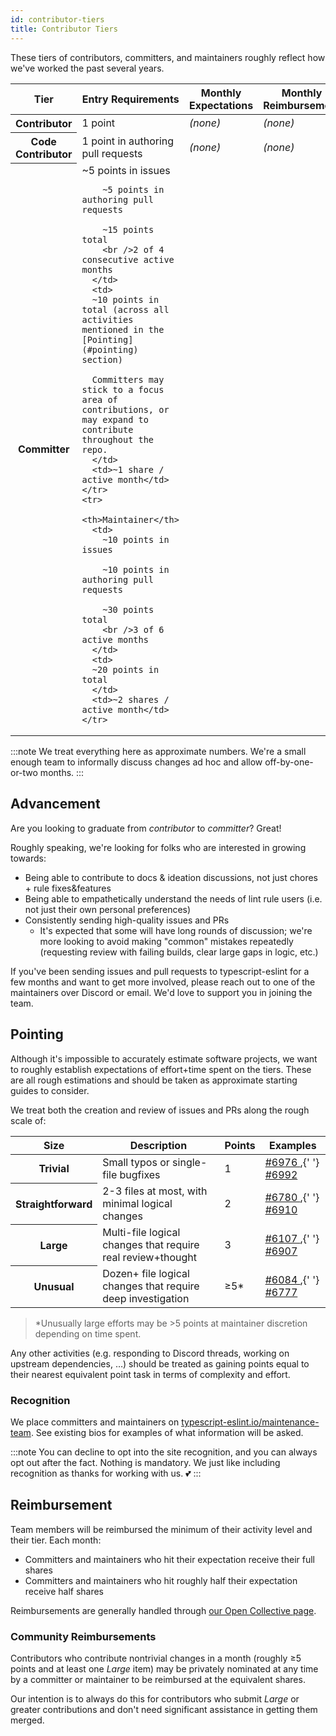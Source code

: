 ```yaml
---
id: contributor-tiers
title: Contributor Tiers
---
```


These tiers of contributors, committers, and maintainers roughly reflect how we've worked the past several years.

<table>
  <thead>
    <tr>
      <th>Tier</th>
      <th>Entry Requirements</th>
      <th>Monthly Expectations</th>
      <th>Monthly Reimbursement</th>
    </tr>
  </thead>
  <tbody>
    <tr>
      <th>Contributor</th>
      <td>1 point</td>
      <td>
        <em>(none)</em>
      </td>
      <td>
        <em>(none)</em>
      </td>
    </tr>
    <tr>
      <th>Code Contributor</th>
      <td>1 point in authoring pull requests</td>
      <td>
        <em>(none)</em>
      </td>
      <td>
        <em>(none)</em>
      </td>
    </tr>
    <tr>
      <th>Committer</th>
      <td>
        ~5 points in issues

        ~5 points in authoring pull requests

        ~15 points total
        <br />2 of 4 consecutive active months
      </td>
      <td>
      ~10 points in total (across all activities mentioned in the [Pointing](#pointing) section)

      Committers may stick to a focus area of contributions, or may expand to contribute throughout the repo.
      </td>
      <td>~1 share / active month</td>
    </tr>
    <tr>
      <th>Maintainer</th>
      <td>
        ~10 points in issues

        ~10 points in authoring pull requests

        ~30 points total
        <br />3 of 6 active months
      </td>
      <td>
      ~20 points in total
      </td>
      <td>~2 shares / active month</td>
    </tr>

  </tbody>
</table>

:::note
We treat everything here as approximate numbers.
We're a small enough team to informally discuss changes ad hoc and allow off-by-one-or-two months.
:::

## Advancement

Are you looking to graduate from _contributor_ to _committer_?
Great!

Roughly speaking, we're looking for folks who are interested in growing towards:

- Being able to contribute to docs & ideation discussions, not just chores + rule fixes&features
- Being able to empathetically understand the needs of lint rule users (i.e. not just their own personal preferences)
- Consistently sending high-quality issues and PRs
  - It's expected that some will have long rounds of discussion; we're more looking to avoid making "common" mistakes repeatedly (requesting review with failing builds, clear large gaps in logic, etc.)

If you've been sending issues and pull requests to typescript-eslint for a few months and want to get more involved, please reach out to one of the maintainers over Discord or email.
We'd love to support you in joining the team.

## Pointing

Although it's impossible to accurately estimate software projects, we want to roughly establish expectations of effort+time spent on the tiers.
These are all rough estimations and should be taken as approximate starting guides to consider.

We treat both the creation and review of issues and PRs along the rough scale of:

<table>
  <thead>
    <tr>
      <th>Size</th>
      <th>Description</th>
      <th>Points</th>
      <th>Examples</th>
    </tr>
  </thead>
  <tbody>
    <tr>
      <th>Trivial</th>
      <td>Small typos or single-file bugfixes</td>
      <td>1</td>
      <td>
        <a href="https://github.com/typescript-eslint/typescript-eslint/pull/6976">
          #6976
        </a>
        ,{' '}
        <a href="https://github.com/typescript-eslint/typescript-eslint/issues/6992">
          #6992
        </a>
      </td>
    </tr>
    <tr>
      <th>Straightforward</th>
      <td>2-3 files at most, with minimal logical changes</td>
      <td>2</td>
      <td>
        <a href="https://github.com/typescript-eslint/typescript-eslint/pull/6780">
          #6780
        </a>
        ,{' '}
        <a href="https://github.com/typescript-eslint/typescript-eslint/pull/6910">
          #6910
        </a>
      </td>
    </tr>
    <tr>
      <th>Large</th>
      <td>Multi-file logical changes that require real review+thought</td>
      <td>3</td>
      <td>
        <a href="https://github.com/typescript-eslint/typescript-eslint/pull/6107">
          #6107
        </a>
        ,{' '}
        <a href="https://github.com/typescript-eslint/typescript-eslint/pull/6907">
          #6907
        </a>
      </td>
    </tr>
    <tr>
      <th>Unusual</th>
      <td>Dozen+ file logical changes that require deep investigation</td>
      <td>≥5*</td>
      <td>
        <a href="https://github.com/typescript-eslint/typescript-eslint/pull/6084">
          #6084
        </a>
        ,{' '}
        <a href="https://github.com/typescript-eslint/typescript-eslint/pull/6777">
          #6777
        </a>
      </td>
    </tr>
  </tbody>
</table>

> \*Unusually large efforts may be >5 points at maintainer discretion depending on time spent.

Any other activities (e.g. responding to Discord threads, working on upstream dependencies, …) should be treated as gaining points equal to their nearest equivalent point task in terms of complexity and effort.

### Recognition

We place committers and maintainers on [typescript-eslint.io/maintenance-team](./Team.mdx).
See existing bios for examples of what information will be asked.

:::note
You can decline to opt into the site recognition, and you can always opt out after the fact.
Nothing is mandatory.
We just like including recognition as thanks for working with us. 💕
:::

## Reimbursement

Team members will be reimbursed the minimum of their activity level and their tier.
Each month:

- Committers and maintainers who hit their expectation receive their full shares
- Committers and maintainers who hit roughly half their expectation receive half shares

Reimbursements are generally handled through [our Open Collective page](https://opencollective.com/typescript-eslint).

### Community Reimbursements

Contributors who contribute nontrivial changes in a month (roughly ≥5 points and at least one _Large_ item) may be privately nominated at any time by a committer or maintainer to be reimbursed at the equivalent shares.

Our intention is to always do this for contributors who submit _Large_ or greater contributions and don't need significant assistance in getting them merged.
